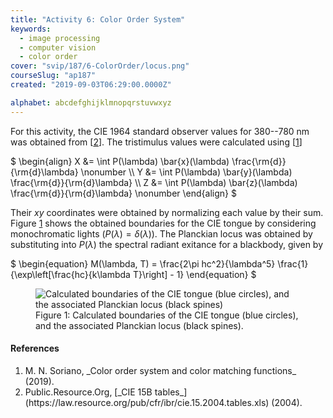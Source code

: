 ```yaml
---
title: "Activity 6: Color Order System"
keywords:
  - image processing
  - computer vision
  - color order
cover: "svip/187/6-ColorOrder/locus.png"
courseSlug: "ap187"
created: "2019-09-03T06:29:00.0000Z"

alphabet: abcdefghijklmnopqrstuvwxyz
---
```



For this activity, the CIE 1964 standard observer values for 380--780 nm was obtained from [[2](#CIE64)]. The
tristimulus values were calculated using [[1](#Soriano2019)]

<span id="eq-tristimulus" class="mx-auto">
$
\begin{align}
  X &= \int P(\lambda) \bar{x}(\lambda) \frac{\rm{d}}{\rm{d}\lambda} \nonumber \\
	Y &= \int P(\lambda) \bar{y}(\lambda) \frac{\rm{d}}{\rm{d}\lambda} \\
	Z &= \int P(\lambda) \bar{z}(\lambda) \frac{\rm{d}}{\rm{d}\lambda} \nonumber
\end{align}
$
</span>

Their $xy$ coordinates were obtained by normalizing each value by their sum. Figure&nbsp;[1](#fig-locus) shows the
obtained boundaries for the CIE tongue by considering monochromatic lights ($P(\lambda) = \delta(\lambda)$). The
Planckian locus was obtained by substituting into $P(\lambda)$ the spectral radiant exitance for a blackbody, given by

<span id="eq-planck" class="mx-auto">
$
\begin{equation}
  M(\lambda, T) = \frac{2\pi hc^2}{\lambda^5} \frac{1}{\exp\left[\frac{hc}{k\lambda T}\right] - 1}
\end{equation}
$
</span>

<figure id="fig-locus" class="container">
  <img
    src={buildCldUrl("svip/187/6-ColorOrder/locus")}
    alt="Calculated boundaries of the CIE tongue (blue circles), and the associated Planckian locus (black spines)"
    class="mx-auto"
  />
  <figcaption class="text-center">
    Figure 1: Calculated boundaries of the CIE tongue (blue circles), and the associated Planckian locus (black spines).
  </figcaption>
</figure>

#### References

<ol className="reference">
  <li id="Soriano2019">M. N. Soriano, _Color order system and color matching functions_ (2019).</li>
  <li id="CIE64">
    Public.Resource.Org,
    [_CIE 15B tables_](https://law.resource.org/pub/cfr/ibr/cie.15.2004.tables.xls)
    (2004).
  </li>
</ol>
